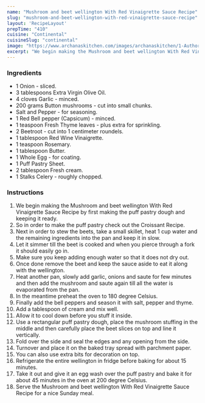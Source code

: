 ---
name: "Mushroom and beet wellington With Red Vinaigrette Sauce Recipe"
slug: "mushroom-and-beet-wellington-with-red-vinaigrette-sauce-recipe"
layout: 'RecipeLayout'
prepTime: "410"
cuisine: "Continental"
cuisineSlug: "continental"
image: "https://www.archanaskitchen.com/images/archanaskitchen/1-Author/sibyl_sunitha/Mushroom_and_beet_wellington_With_Red_Vinegratte_Sauce_Recipe.jpg"
excerpt: "We begin making the Mushroom and beet wellington With Red Vinaigrette Sauce Recipe by first making the puff pastry dough and keeping it ready"
---

### Ingredients

- 1 Onion - sliced.
- 3 tablespoons Extra Virgin Olive Oil.
- 4 cloves Garlic - minced.
- 200 grams Button mushrooms - cut into small chunks.
- Salt and Pepper - for seasoning.
- 1 Red Bell pepper (Capsicum) - minced.
- 1 teaspoon Fresh Thyme leaves - plus extra for sprinkling.
- 2 Beetroot - cut into 1 centimeter roundels.
- 1 tablespoon Red Wine Vinaigrette.
- 1 teaspoon Rosemary.
- 1 tablespoon Butter.
- 1 Whole Egg - for coating.
- 1 Puff Pastry Sheet.
- 2 tablespoon Fresh cream.
- 1 Stalks Celery - roughly chopped.

### Instructions

1. We begin making the Mushroom and beet wellington With Red Vinaigrette Sauce Recipe by first making the puff pastry dough and keeping it ready.
1. So in order to make the puff pastry check out the Croissant Recipe.
1. Next in order to stew the beets, take a small skillet, heat 1 cup water and the remaining ingredients into the pan and keep it in slow.
1. Let it simmer till the beet is cooked and when you pierce through a fork it should easily go in.
1. Make sure you keep adding enough water so that it does not dry out.
1. Once done remove the beet and keep the sauce aside to eat it along with the wellington.
1. Heat another pan, slowly add garlic, onions and saute for few minutes and then add the mushroom and saute again till all the water is evaporated from the pan.
1. In the meantime preheat the oven to 180 degree Celsius.
1. Finally add the bell peppers and season it with salt, pepper and thyme.
1. Add a tablespoon of cream and mix well.
1. Allow it to cool down before you stuff it inside.
1. Use a rectangular puff pastry dough, place the mushroom stuffing in the middle and then carefully place the beet slices on top and line it vertically.
1. Fold over the side and seal the edges and any opening from the side.
1. Turnover and place it on the baked tray spread with parchment paper.
1. You can also use extra bits for decoration on top.
1. Refrigerate the entire wellington in fridge before baking for about 15 minutes.
1. Take it out and give it an egg wash over the puff pastry and bake it for about 45 minutes in the oven at 200 degree Celsius.
1. Serve the Mushroom and beet wellington With Red Vinaigrette Sauce Recipe for a nice Sunday meal.
